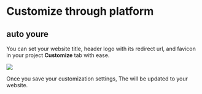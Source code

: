 # Customize through platform
## auto youre

You can set your website title, header logo with its redirect url,  and favicon in your project **Customize** tab with ease.

<Frame width="auto" height="auto" >
  <img src="../docs_image/customize_1.png"  />
</Frame>

Once you save your customization settings, The will be updated to your website.



